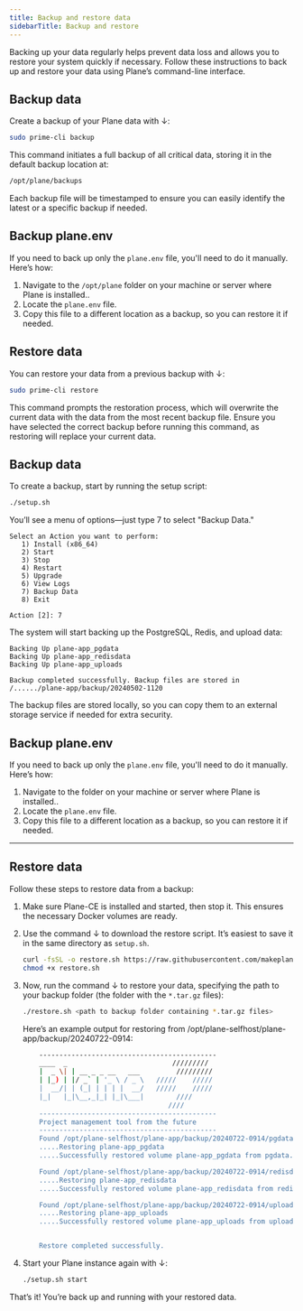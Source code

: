 ```yaml
---
title: Backup and restore data
sidebarTitle: Backup and restore
---
```


Backing up your data regularly helps prevent data loss and allows you to restore your system quickly if necessary. Follow these instructions to back up and restore your data using Plane’s command-line interface.

## Backup data

Create a backup of your Plane data with ↓:
```bash
sudo prime-cli backup
```

This command initiates a full backup of all critical data, storing it in the default backup location at:
```bash
/opt/plane/backups
```
Each backup file will be timestamped to ensure you can easily identify the latest or a specific backup if needed.

## Backup plane.env
If you need to back up only the `plane.env` file, you'll need to do it manually. Here’s how:

1. Navigate to the `/opt/plane` folder on your machine or server where Plane is installed..
2. Locate the `plane.env` file.
3. Copy this file to a different location as a backup, so you can restore it if needed.


## Restore data

You can restore your data from a previous backup with ↓:
```bash
sudo prime-cli restore
```

This command prompts the restoration process, which will overwrite the current data with the data from the most recent backup file. Ensure you have selected the correct backup before running this command, as restoring will replace your current data.

<Accordion title="Community Edition">

## Backup data

To create a backup, start by running the setup script:
```bash
./setup.sh
```
You’ll see a menu of options—just type 7 to select "Backup Data."

```
Select an Action you want to perform:
   1) Install (x86_64)
   2) Start
   3) Stop
   4) Restart
   5) Upgrade
   6) View Logs
   7) Backup Data
   8) Exit

Action [2]: 7
```
The system will start backing up the PostgreSQL, Redis, and upload data:

```
Backing Up plane-app_pgdata
Backing Up plane-app_redisdata
Backing Up plane-app_uploads

Backup completed successfully. Backup files are stored in /....../plane-app/backup/20240502-1120
```
The backup files are stored locally, so you can copy them to an external storage service if needed for extra security.

## Backup plane.env
If you need to back up only the `plane.env` file, you'll need to do it manually. Here’s how:

1. Navigate to the folder on your machine or server where Plane is installed..
2. Locate the `plane.env` file.
3. Copy this file to a different location as a backup, so you can restore it if needed.

***

## Restore data
Follow these steps to restore data from a backup:

1. Make sure Plane-CE is installed and started, then stop it. This ensures the necessary Docker volumes are ready.

2. Use the command ↓ to download the restore script. It’s easiest to save it in the same directory as `setup.sh`.

    ```bash
    curl -fsSL -o restore.sh https://raw.githubusercontent.com/makeplane/plane/master/deploy/selfhost/restore.sh
    chmod +x restore.sh
    ```

3. Now, run the command ↓ to restore your data, specifying the path to your backup folder (the folder with the `*.tar.gz` files):

    ```bash
    ./restore.sh <path to backup folder containing *.tar.gz files>
    ```

    Here’s an example output for restoring from /opt/plane-selfhost/plane-app/backup/20240722-0914:

    ```bash
        --------------------------------------------
        ____  _                          ///////// 
        |  _ \| | __ _ _ __   ___         ///////// 
        | |_) | |/ _` | '_ \ / _ \   /////    ///// 
        |  __/| | (_| | | | |  __/   /////    ///// 
        |_|   |_|\__,_|_| |_|\___|        ////      
                                        ////      
        --------------------------------------------
        Project management tool from the future
        --------------------------------------------
        Found /opt/plane-selfhost/plane-app/backup/20240722-0914/pgdata.tar.gz
        .....Restoring plane-app_pgdata
        .....Successfully restored volume plane-app_pgdata from pgdata.tar.gz

        Found /opt/plane-selfhost/plane-app/backup/20240722-0914/redisdata.tar.gz
        .....Restoring plane-app_redisdata
        .....Successfully restored volume plane-app_redisdata from redisdata.tar.gz

        Found /opt/plane-selfhost/plane-app/backup/20240722-0914/uploads.tar.gz
        .....Restoring plane-app_uploads
        .....Successfully restored volume plane-app_uploads from uploads.tar.gz


        Restore completed successfully.
    ```

4. Start your Plane instance again with ↓:
    ```bash
    ./setup.sh start
    ```

That’s it! You’re back up and running with your restored data.

</Accordion>